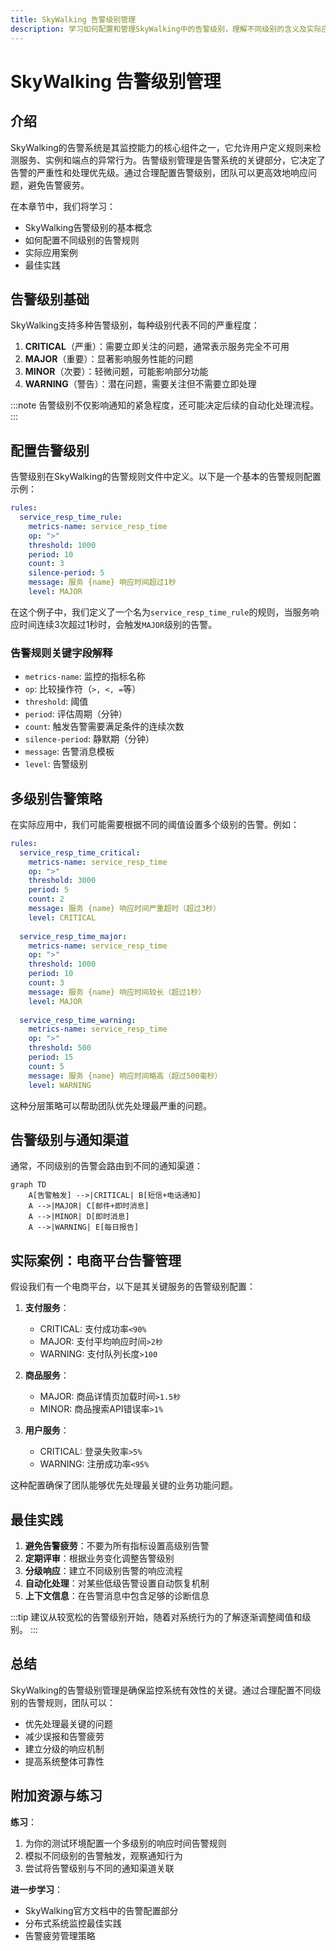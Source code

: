 ```yaml
---
title: SkyWalking 告警级别管理
description: 学习如何配置和管理SkyWalking中的告警级别，理解不同级别的含义及实际应用场景。
---
```


# SkyWalking 告警级别管理

## 介绍

SkyWalking的告警系统是其监控能力的核心组件之一，它允许用户定义规则来检测服务、实例和端点的异常行为。告警级别管理是告警系统的关键部分，它决定了告警的严重性和处理优先级。通过合理配置告警级别，团队可以更高效地响应问题，避免告警疲劳。

在本章节中，我们将学习：

- SkyWalking告警级别的基本概念
- 如何配置不同级别的告警规则
- 实际应用案例
- 最佳实践

## 告警级别基础

SkyWalking支持多种告警级别，每种级别代表不同的严重程度：

1. **CRITICAL**（严重）：需要立即关注的问题，通常表示服务完全不可用
2. **MAJOR**（重要）：显著影响服务性能的问题
3. **MINOR**（次要）：轻微问题，可能影响部分功能
4. **WARNING**（警告）：潜在问题，需要关注但不需要立即处理

:::note
告警级别不仅影响通知的紧急程度，还可能决定后续的自动化处理流程。
:::

## 配置告警级别

告警级别在SkyWalking的告警规则文件中定义。以下是一个基本的告警规则配置示例：

```yaml
rules:
  service_resp_time_rule:
    metrics-name: service_resp_time
    op: ">"
    threshold: 1000
    period: 10
    count: 3
    silence-period: 5
    message: 服务 {name} 响应时间超过1秒
    level: MAJOR
```

在这个例子中，我们定义了一个名为`service_resp_time_rule`的规则，当服务响应时间连续3次超过1秒时，会触发`MAJOR`级别的告警。

### 告警规则关键字段解释

- `metrics-name`: 监控的指标名称
- `op`: 比较操作符（`>, <, =`等）
- `threshold`: 阈值
- `period`: 评估周期（分钟）
- `count`: 触发告警需要满足条件的连续次数
- `silence-period`: 静默期（分钟）
- `message`: 告警消息模板
- `level`: 告警级别

## 多级别告警策略

在实际应用中，我们可能需要根据不同的阈值设置多个级别的告警。例如：

```yaml
rules:
  service_resp_time_critical:
    metrics-name: service_resp_time
    op: ">"
    threshold: 3000
    period: 5
    count: 2
    message: 服务 {name} 响应时间严重超时（超过3秒）
    level: CRITICAL
  
  service_resp_time_major:
    metrics-name: service_resp_time
    op: ">"
    threshold: 1000
    period: 10
    count: 3
    message: 服务 {name} 响应时间较长（超过1秒）
    level: MAJOR
  
  service_resp_time_warning:
    metrics-name: service_resp_time
    op: ">"
    threshold: 500
    period: 15
    count: 5
    message: 服务 {name} 响应时间略高（超过500毫秒）
    level: WARNING
```

这种分层策略可以帮助团队优先处理最严重的问题。

## 告警级别与通知渠道

通常，不同级别的告警会路由到不同的通知渠道：

```mermaid
graph TD
    A[告警触发] -->|CRITICAL| B[短信+电话通知]
    A -->|MAJOR| C[邮件+即时消息]
    A -->|MINOR| D[即时消息]
    A -->|WARNING| E[每日报告]
```

## 实际案例：电商平台告警管理

假设我们有一个电商平台，以下是其关键服务的告警级别配置：

1. **支付服务**：
   - CRITICAL: 支付成功率`<90%`
   - MAJOR: 支付平均响应时间`>2秒`
   - WARNING: 支付队列长度`>100`

2. **商品服务**：
   - MAJOR: 商品详情页加载时间`>1.5秒`
   - MINOR: 商品搜索API错误率`>1%`

3. **用户服务**：
   - CRITICAL: 登录失败率`>5%`
   - WARNING: 注册成功率`<95%`

这种配置确保了团队能够优先处理最关键的业务功能问题。

## 最佳实践

1. **避免告警疲劳**：不要为所有指标设置高级别告警
2. **定期评审**：根据业务变化调整告警级别
3. **分级响应**：建立不同级别告警的响应流程
4. **自动化处理**：对某些低级告警设置自动恢复机制
5. **上下文信息**：在告警消息中包含足够的诊断信息

:::tip
建议从较宽松的告警级别开始，随着对系统行为的了解逐渐调整阈值和级别。
:::

## 总结

SkyWalking的告警级别管理是确保监控系统有效性的关键。通过合理配置不同级别的告警规则，团队可以：

- 优先处理最关键的问题
- 减少误报和告警疲劳
- 建立分级的响应机制
- 提高系统整体可靠性

## 附加资源与练习

**练习**：
1. 为你的测试环境配置一个多级别的响应时间告警规则
2. 模拟不同级别的告警触发，观察通知行为
3. 尝试将告警级别与不同的通知渠道关联

**进一步学习**：
- SkyWalking官方文档中的告警配置部分
- 分布式系统监控最佳实践
- 告警疲劳管理策略